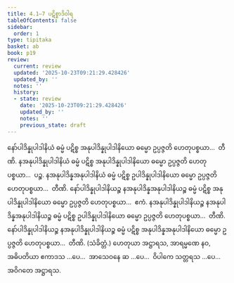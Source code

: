 ```yaml
---
title: 4.1–7 ပဋိစ္စာဒိဝါရ
tableOfContents: false
sidebar:
  order: 1
type: tipitaka
basket: ab
book: p19
review:
  current: review
  updated: '2025-10-23T09:21:29.428426'
  updated_by: ''
  notes: ''
  history:
  - state: review
    date: '2025-10-23T09:21:29.428426'
    updated_by: ''
    notes: ''
    previous_state: draft
---
```



<ReviewStatus review={frontmatter.review} showDetails={true} />

<HypothesisAnnotation frontmatter={frontmatter} />

<DynamicBreadcrumb />

<Division number="12" book="p19" e="ch" v="40" p="332">

<Paragraph number="50" book="p19">
နော်ပါဒိန္နုပါဒါနိယံ ဓမ္မံ ပဋိစ္စ အနုပါဒိန္နုပါဒါနိယော ဓမ္မော ဥပ္ပဇ္ဇတိ ဟေတုပစ္စယာ…  တီဏိ.
</Paragraph>

<Paragraph number="51" book="p19">
နအနုပါဒိန္နုပါဒါနိယံ ဓမ္မံ ပဋိစ္စ အနုပါဒိန္နုပါဒါနိယော ဓမ္မော ဥပ္ပဇ္ဇတိ ဟေတုပစ္စယာ…  ပဉ္စ.
</Paragraph>

<Paragraph number="52" book="p19">
နအနုပါဒိန္နအနုပါဒါနိယံ ဓမ္မံ ပဋိစ္စ ဥပါဒိန္နုပါဒါနိယော ဓမ္မော ဥပ္ပဇ္ဇတိ ဟေတုပစ္စယာ…  တီဏိ.
</Paragraph>

<Paragraph number="53" book="p19">
နော်ပါဒိန္နုပါဒါနိယဉ္စ နအနုပါဒိန္နအနုပါဒါနိယဉ္စ ဓမ္မံ ပဋိစ္စ အနုပါဒိန္နုပါဒါနိယော ဓမ္မော ဥပ္ပဇ္ဇတိ ဟေတုပစ္စယာ…  ဧကံ.
</Paragraph>

<Paragraph number="54" book="p19">
နအနုပါဒိန္နုပါဒါနိယဉ္စ နအနုပါဒိန္နအနုပါဒါနိယဉ္စ ဓမ္မံ ပဋိစ္စ ဥပါဒိန္နုပါဒါနိယော ဓမ္မော ဥပ္ပဇ္ဇတိ ဟေတုပစ္စယာ…  တီဏိ.
</Paragraph>

<Paragraph number="55" book="p19">
နော်ပါဒိန္နုပါဒါနိယဉ္စ နအနုပါဒိန္နုပါဒါနိယဉ္စ ဓမ္မံ ပဋိစ္စ အနုပါဒိန္နအနုပါဒါနိယော ဓမ္မော ဥပ္ပဇ္ဇတိ ဟေတုပစ္စယာ…  တီဏိ. (သံခိတ္တံ.)
</Paragraph>

<Paragraph number="56" book="p19">
ဟေတုယာ အဋ္ဌာရသ, အာရမ္မဏေ နဝ, အဓိပတိယာ ဧကာဒသ …ပေ…  အာသေဝနေ ဆ …ပေ…  ဝိပါကေ သတ္တရသ …ပေ…  အဝိဂတေ အဋ္ဌာရသ.
</Paragraph>
</Division>